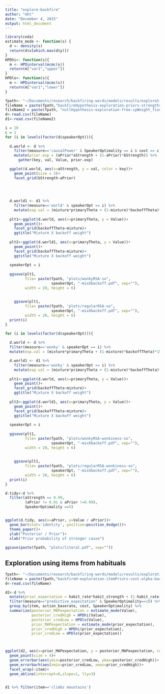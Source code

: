 ```yaml
---
title: "explore-backfire"
author: "mht"
date: "December 4, 2015"
output: html_document
---
```

```r
library(coda)
estimate_mode <- function(s) {
  d <- density(s)
  return(d$x[which.max(d$y)])
}
HPDhi<- function(s){
  m <- HPDinterval(mcmc(s))
  return(m["var1","upper"])
}
HPDlo<- function(s){
  m <- HPDinterval(mcmc(s))
  return(m["var1","lower"])
}

```

```r
  
fpath<- "~/Documents/research/backfiring-words/models/results/exploration/"
fileName = paste(fpath,"backfireHypothesis-exploration-priors-strengths-cost-alpha-1a.csv", sep="")
fileName2 = paste(fpath, "nullHypothesis-exploration-free-cpWeight_fixed-cpStrength-bc0-br1-1a.csv", sep="")
d<-read.csv(fileName)
d1<-read.csv(fileName2)

```

```r
i = 10
c = 1 
for (i in levels(factor(d$speakerOpt))){
  
  d.world <- d %>% 
    filter(measure=='causalPower' & SpeakerOptimality == i & cost == c) %>%
    mutate(prior.exp = (aPrior*aStrength + (1-aPrior)*bStrength)) %>%
      gather(key, val, Value, prior.exp)

  ggplot(d.world, aes(x=aStrength, y = val, color = key))+
    geom_point(size = 3)+
    facet_grid(bStrength~aPrior)
  
  
  
  
  d.world1 <- d1 %>% 
    filter(measure=='world' & speakerOpt == i) %>%
    mutate(exp.val = (mixture*primaryTheta + (1-mixture)*backoffTheta)*15)
  
  plt1<-ggplot(d.world, aes(x=primaryTheta, y = Value))+
    geom_point()+
    facet_grid(backoffTheta~mixture)+
    ggtitle("Mixture X backoff weight")
  
  plt2<-ggplot(d.world1, aes(x=primaryTheta, y = Value))+
    geom_point()+
    facet_grid(backoffTheta~mixture)+
    ggtitle("Mixture X backoff weight")  
  
  speakerOpt = i
  
  ggsave(plt1,
         file= paste(fpath, "plots/wonkyRSA-so", 
                     speakerOpt, "-mixXbackoff.pdf", sep=""),
         width = 20, height = 6)
  
  
    ggsave(plt1,
         file= paste(fpath, "plots/regularRSA-so", 
                     speakerOpt, "-mixXbackoff.pdf", sep=""),
         width = 20, height = 6)
  print(i)
}
```


```r
for (i in levels(factor(d$speakerOpt))){
  
  d.world <- d %>% 
  filter(measure=='wonky' & speakerOpt == i) %>%
  mutate(exp.val = (mixture*primaryTheta + (1-mixture)*backoffTheta)*15)

  d.world1 <- d1 %>% 
    filter(measure=='wonky' & speakerOpt == i) %>%
    mutate(exp.val = (mixture*primaryTheta + (1-mixture)*backoffTheta)*15)
  
  plt1<-ggplot(d.world, aes(x=primaryTheta, y = Value))+
    geom_point()+
    facet_grid(backoffTheta~mixture)+
    ggtitle("Mixture X backoff weight")
  
  plt2<-ggplot(d.world1, aes(x=primaryTheta, y = Value))+
    geom_point()+
    facet_grid(backoffTheta~mixture)+
    ggtitle("Mixture X backoff weight")  
  
  speakerOpt = i
  
  ggsave(plt1,
         file= paste(fpath, "plots/wonkyRSA-wonkiness-so", 
                     speakerOpt, "-mixXbackoff.pdf", sep=""),
         width = 20, height = 6)
  
  
    ggsave(plt1,
         file= paste(fpath, "plots/regularRSA-wonkiness-so", 
                     speakerOpt, "-mixXbackoff.pdf", sep=""),
         width = 20, height = 6)
  print(i)
}

```


```r

d.tidy<-d %>% 
  filter(aStrength == 0.99,
         (aPrior != 0.01 & aPrior !=0.99),
         SpeakerOptimality ==5)


ggplot(d.tidy, aes(x=aPrior, y=Value / aPrior))+
  geom_bar(stat='identity', position=position_dodge())+
  theme_paper()+
  ylab("Posterior / Prior")+
  xlab("Prior probability of stronger cause")
  
ggsave(paste(fpath, "plots/literal.pdf", sep=""))

```


## Exploration using items from habituals


```r
  
fpath<- "~/Documents/research/backfiring-words/models/results/exploration/"
fileName = paste(fpath,"backfireH-exploration-itemPriors-cost-alpha-backoffstrength_priorIncrMH50k_b25k.csv", sep="")
d<-read.csv(fileName)
```

```r

d2<-d %>%
  mutate(prior_expectation = habit_rate*habit_strength + (1-habit_rate)*action_baserate) %>%
  filter(measure=="predictive_expectation" & SpeakerOptimality==10) %>%
  group_by(item, action_baserate, cost, SpeakerOptimality) %>%
  summarize(posterior_MAPexpectation = estimate_mode(Value),
            posterior_credHigh = HPDhi(Value),
            posterior_credLow = HPDlo(Value),
            prior_MAPexpectation = estimate_mode(prior_expectation),
            prior_credHigh = HPDhi(prior_expectation),
            prior_credLow = HPDlo(prior_expectation))



ggplot(d2, aes(x=prior_MAPexpectation, y = posterior_MAPexpectation, color= factor(action_baserate)))+
  geom_point(size = 4)+
  geom_errorbar(aes(ymin=posterior_credLow, ymax=posterior_credHigh))+
  geom_errorbarh(aes(xmin=prior_credLow, xmax=prior_credHigh))+
  facet_wrap(~item)+
  geom_abline(intercept=0,slope=1, lty=3)


d1 %>% filter(item=='climbs mountains')
```

